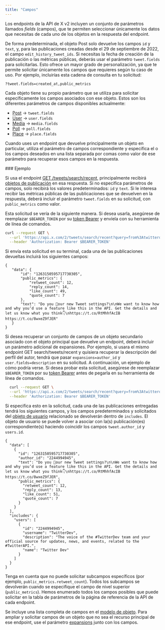 ```yaml
---
title: "Campos"
---
```


Los endpoints de la API de X v2 incluyen un conjunto de parámetros llamados _fields_ (campos), que te permiten seleccionar únicamente los datos que necesitas de cada uno de los objetos en la respuesta del endpoint.

De forma predeterminada, el objeto Post solo devuelve los campos `id` y `text`, y, para las publicaciones creadas desde el 29 de septiembre de 2022, el campo `edit_history_tweet_ids`. Si necesitas la fecha de creación de la publicación o las métricas públicas, deberás usar el parámetro `tweet.fields` para solicitarlas. Esto ofrece un mayor grado de personalización, ya que te permite solicitar únicamente los campos que requieres según tu caso de uso. Por ejemplo, incluirías esta cadena de consulta en tu solicitud:

`?tweet.fields=created_at,public_metrics`

Cada objeto tiene su propio parámetro que se utiliza para solicitar específicamente los campos asociados con ese objeto. Estos son los diferentes parámetros de campos disponibles actualmente:

- [Post](/es/x-api/fundamentals/data-dictionary#tweet) → `tweet.fields`
- [User](/es/x-api/fundamentals/data-dictionary#user) → `user.fields`
- [Media](/es/x-api/fundamentals/data-dictionary#media) → `media.fields`
- [Poll](/es/x-api/fundamentals/data-dictionary#poll) → `poll.fields`
- [Place](/es/x-api/fundamentals/data-dictionary#place) → `place.fields`

Cuando uses un endpoint que devuelve principalmente un objeto en particular, utiliza el parámetro de campos correspondiente y especifica el o los campos deseados en una lista separada por comas como valor de ese parámetro para recuperar esos campos en la respuesta.

<div id="example">
  ### Ejemplo
</div>

Si usa el endpoint [GET /tweets/search/recent](/es/x-api/posts/recent-search), principalmente recibirá [objetos de publicación](/es/x-api/fundamentals/data-dictionary#tweet) en esa respuesta. Si no especifica parámetros de campos, solo recibirá los valores predeterminados: `id` y `text`. Si le interesa recibir las métricas públicas de las publicaciones que se devuelven en la respuesta, deberá incluir el parámetro `tweet.fields` en su solicitud, con `public_metrics` como valor.

Esta solicitud se vería de la siguiente manera. Si desea usarla, asegúrese de reemplazar `$BEARER_TOKEN` por su [token Bearer](/es/resources/fundamentals/authentication) y envíela con su herramienta de línea de comandos.

```bash
curl --request GET \
  --url 'https://api.x.com/2/tweets/search/recent?query=from%3Atwitterdev&tweet.fields=public_metrics' \
  --header 'Authorization: Bearer $BEARER_TOKEN'
```

Si envía esta solicitud en su terminal, cada una de las publicaciones devueltas incluirá los siguientes campos:

```
{
   "data": {
       "id": "1263150595717730305",
       "public_metrics": {
           "retweet_count": 12,
           "reply_count": 14,
           "like_count": 49,
           "quote_count": 7
       },
       "text": "Do you 👀our new Tweet settings?\n\nWe want to know how and why you’d use a feature like this in the API. Get the details and let us know what you think👇\nhttps://t.co/RtMhhfAcIB https://t.co/8wxeZ9fJER"
   }
}
```

Si desea recuperar un conjunto de campos de un objeto secundario asociado con el objeto principal que devuelve un endpoint, deberá incluir un parámetro adicional de expansiones. Por ejemplo, si usara el mismo endpoint GET search/tweets/recent y quisiera recuperar la descripción del perfil del autor, tendrá que pasar `expansions=author_id` y `user.fields=description` en su solicitud. A continuación, un ejemplo de cómo podría verse. Si desea probar esta solicitud, asegúrese de reemplazar `$BEARER_TOKEN` por su [token Bearer](/es/resources/fundamentals/authentication) antes de pegarla en su herramienta de línea de comandos.

```bash
  curl --request GET \
  --url 'https://api.x.com/2/tweets/search/recent?query=from%3Atwitterdev&tweet.fields=public_metrics&expansions=author_id&user.fields=description' \
  --header 'Authorization: Bearer $BEARER_TOKEN'
```

Si especifica esto en la solicitud, cada una de las publicaciones entregadas tendrá los siguientes campos, y los campos predeterminados y solicitados del [objeto de usuario](/es/x-api/fundamentals/data-dictionary#user) relacionado se devolverán dentro de `includes`. El objeto de usuario se puede volver a asociar con la(s) publicación(es) correspondiente(s) haciendo coincidir los campos `tweet.author_id` y `users.id`.

```
{
  "data": [
    {
      "id": "1263150595717730305",
      "author_id": "2244994945",
      "text": "Do you 👀our new Tweet settings?\n\nWe want to know how and why you’d use a feature like this in the API. Get the details and let us know what you think👇\nhttps://t.co/RtMhhfAcIB https://t.co/8wxeZ9fJER",
      "public_metrics": {
        "retweet_count": 12,
        "reply_count": 13,
        "like_count": 51,
        "quote_count": 7
      }
    }
  ],
  "includes": {
    "users": [
      {
        "id": "2244994945",
        "username": "TwitterDev",
        "description": "The voice of the #TwitterDev team and your official source for updates, news, and events, related to the #TwitterAPI.",
        "name": "Twitter Dev"
      }
    ]
  }
}
```

Tenga en cuenta que no puede solicitar subcampos específicos (por ejemplo, `public_metrics.retweet_count`). Todos los subcampos se devolverán cuando se especifique el campo de nivel superior (`public_metrics`). Hemos enumerado todos los campos posibles que puede solicitar en la tabla de parámetros de la página de referencia de la API de cada endpoint. 

Se incluye una lista completa de campos en el [modelo de objeto](/es/x-api/fundamentals/data-dictionary#tweet). Para ampliar y solicitar campos de un objeto que no sea el recurso principal de ese endpoint, use el parámetro [expansions](/es/x-api/fundamentals/expansions) junto con los campos.
